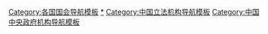[[Category:各国国会导航模板|Category:各国国会导航模板]]
[[Category:中国国会|*]]
[[Category:中国立法机构导航模板|Category:中国立法机构导航模板]]
[[Category:中国中央政府机构导航模板|Category:中国中央政府机构导航模板]]